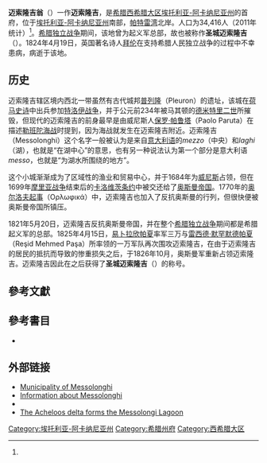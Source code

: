 {{Infobox Greek Dimos
 |name = 迈索隆吉翁
 |name_local = Μεσολόγγι
 |image_map = Dimos Mesologgiou.png
 |periph = [[西希腊|西希腊]]
 |prefec = [[埃托利亚-阿卡纳尼亚州|埃托利亚-阿卡纳尼亚州]]
 |population = 34416
 |population_as_of = 2011
 |area = 280.168
 |elevation = 
 |lat_deg = 38
 |lat_min = 23
 |lon_deg = 21
 |lon_min = 26
 |postal_code = 302 00
 |area_code = 26310
 |licence = ΜΕ
 |mayor = Ioannis Anagnostopoulos
 |website = http://www.messolonghi.gr/
 |image_skyline      = West part of Mesologi.jpg
 |caption_skyline    = 
 |city_flag          =  
 |city_seal          = 
 |districts          =  
 |party              = 
 |since              = 
 |elevation_min      = 0
 |elevation_max      = 9
}}
'''迈索隆吉翁'''（{{lang-el|Μεσολόγγι}}）一作'''迈索隆吉'''，是[[希腊|希腊]][[西希腊大区|西希腊大区]][[埃托利亚-阿卡纳尼亚州|埃托利亚-阿卡纳尼亚州]]的首府，位于[[埃托利亚-阿卡纳尼亚州|埃托利亚-阿卡纳尼亚州]]南部，[[帕特雷湾|帕特雷湾]]北岸。人口为34,416人（2011年统计）<ref name="census11" />。[[希腊独立战争|希腊独立战争]]期间，该地曾为起义军总部，故也被称作'''圣城迈索隆吉'''（{{lang-el|Ιερά Πόλις Μεσολογγίου}}）。1824年4月19日，英国著名诗人[[拜伦|拜伦]]在支持希腊人民独立战争的过程中不幸患病，病逝于该地。

== 历史 ==
迈索隆吉辖区境内西北一带虽然有古代城邦[[普列隆|普列隆]]（Pleuron）的遗址，该城在[[荷马史诗|荷马史诗]]中出兵参加[[特洛伊战争|特洛伊战争]]，并于公元前234年被马其顿的[[德米特里二世_(马其顿)|德米特里二世]]所摧毁，但现代的迈索隆吉的前身最早是由威尼斯人[[保罗·帕鲁塔|保罗·帕鲁塔]]（Paolo Paruta）在描述[[勒班陀海战|勒班陀海战]]时提到，因为海战就发生在迈索隆吉附近。迈索隆吉（Messolonghi）这个名字一般被认为是来自[[意大利语|意大利语]]的''mezzo''（中央）和''laghi''（湖），也就是“在湖中心”的意思，也有另一种说法认为第一个部分是意大利语''messo''，也就是“为湖水所围绕的地方”。

这个小城渐渐成为了区域性的渔业和贸易中心，并于1684年为[[威尼斯共和国|威尼斯]]占领，但在1699年[[摩里亚战争|摩里亚战争]]结束后的[[卡洛维茨条约|卡洛维茨条约]]中被交还给了[[奥斯曼帝国|奥斯曼帝国]]。1770年的[[奥尔洛夫起事|奥尔洛夫起事]]（Ορλωφικά）中，迈索隆吉也加入了反抗奥斯曼的行列，但很快便被奥斯曼帝国所镇压。

1821年5月20日，迈索隆吉反抗奥斯曼帝国，并在整个[[希腊独立战争|希腊独立战争]]期间都是希腊起义军的总部。1825年4月15日，[[易卜拉欣帕夏|易卜拉欣帕夏]]率军三万与[[雷西德·默罕默德帕夏|雷西德·默罕默德帕夏]]（Reşid Mehmed Paşa）所率领的一万军队再次围攻迈索隆吉，在由于迈索隆吉的居民的抵抗而导致的惨重损失之后，于1826年10月，奥斯曼军重新占领迈索隆吉。迈索隆吉因此在之后获得了'''圣城迈索隆吉'''（{{lang-el|Ιερά Πόλις Μεσολογγίου}}）的称号。

== 參考文獻 ==
{{reflist}}

== 參考書目 ==
* {{cite book zh |author=雒玉玲 |title=希腊地图册 |format=M |edition=1 |location=北京 |publisher=中国地图出版社 |date=2010 |pages=|id= ISBN 978-7-5031-5295-5}}

== 外部链接 ==
{{Commonscat|Missolonghi|迈索隆吉翁}}
* [https://web.archive.org/web/20090427040152/http://www.messolonghi.gr/ Municipality of Messolonghi] {{el icon}}
* [https://web.archive.org/web/20100216174808/http://www.mesolongi.info/ Information about Messolonghi] {{en icon}}
* {{Wikisource1911Enc Citation|Missolonghi}}
* [http://www.water-technology.net/projects/acheloos/acheloos3.html The Acheloos delta forms the Messolongi Lagoon] {{Wayback|url=http://www.water-technology.net/projects/acheloos/acheloos3.html |date=20160410103203 }}
{{希腊各州首府}}

[[Category:埃托利亚-阿卡纳尼亚州|Category:埃托利亚-阿卡纳尼亚州]]
[[Category:希腊州府|Category:希腊州府]]
[[Category:西希腊大区|Category:西希腊大区]]